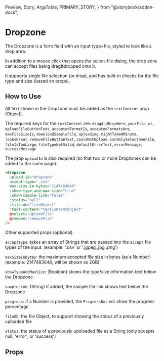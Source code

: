   Preview,
  Story,
  ArgsTable,
  PRIMARY_STORY,
} from "@storybook/addon-docs";

# Dropzone

The Dropzone is a form field with an input type=file, styled to look like a drop area.

In addition to a mouse click that opens the select-file dialog, the drop zone can accept files being drag&dropped onto it.

It supports single file selection (or drop), and has built-in checks for the file type and size (based on props).

<Preview>
  <Story id="components-dropzone--primary" />
</Preview>

## How to Use

All text shown in the Dropzone must be added as the `textContent` prop (Object).

The required keys for the `textContent` are: `dragAndDropHere`, `yourFile`, `or`, `uploadFileButtonText`,
`acceptedFormatIs`, `acceptedFormatsAre`, `maxFileSizeIs`, `downloadSampleFile`,
`uploading`, `mightTakeAMinute`, `looksGreat`, `removeFileButtonText`,
`couldNotUpload`, `canOnlySelectOneFile`, `fileIsTooLarge`, `fileTypeNotValid`,
`defaultErrorText`, `errorMessage`, `successMessage`

The prop `uploadId` is also required (so that two or more Dropzones can be added to the same page).

```html
<Dropzone
  upload-id="dropzone"
  accept-type=".csv"
  max-size-in-bytes="2147483648"
  :show-type-and-max-size="true"
  :show-sample-link="false"
  :status="null"
  :file-ob="fileObject"
  :text-content="textContentObject"
  @select="uploadFile"
  @remove="removeFile"
/>
```

Other supported props (optional):

`acceptType`: takes an array of Strings that are passed into the `accept` file types of the input. (example: '.csv' or '.jgpeg,.jpg,.png')

`maxSizeInBytes`: the maximum accepted file size in bytes (as a Number) (example: 2147483648, will be shown as 2GB)

`showTypeAndMaxSize`: (Boolean) shows the type/size information text below the Dropzone

`sampleLink`: (String) if added, the sample file link shows text below the Dropzone

`progress`: if a Number is provided, the `ProgressBar` will show the progress percentage

`fileOb`: the file Object, to support showing the status of a previously uploaded file

`status`: the status of a previously upoloaded file as a String (only accepts null, 'error', or 'success')

## Props

<ArgsTable story={PRIMARY_STORY} />
